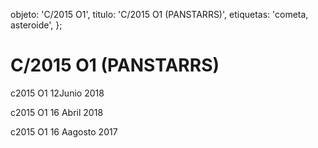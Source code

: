 
  objeto: 'C/2015 O1',
  titulo: 'C/2015 O1 (PANSTARRS)',
  etiquetas: 'cometa, asteroide',
};

# C/2015 O1 (PANSTARRS)

<Imagen
  src="objeto/c2015-o1_20180612_3_c2015-01_20180612i88.png"
  fecha="20180612"
/>

c2015 O1 12Junio 2018

<Imagen
  src="objeto/c2015-o1_20180416_2_2015-o1_20180416_i88.jpg"
  fecha="20180416"
/>

c2015 O1 16 Abril 2018

<Imagen
  src="objeto/c2015-o1_20170816_1_c2015o1_20170816_i88.jpg"
  fecha="20170816"
/>

c2015 O1 16 Aagosto 2017